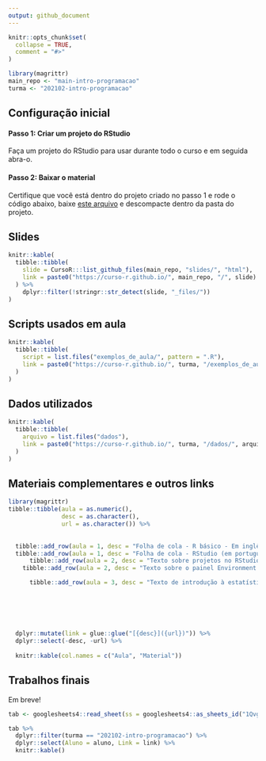 ```yaml
---
output: github_document
---
```


<!-- README.md is generated from README.Rmd. Please edit that file -->

```r
knitr::opts_chunk$set(
  collapse = TRUE,
  comment = "#>"
)

library(magrittr)
main_repo <- "main-intro-programacao"
turma <- "202102-intro-programacao"
```

## Configuração inicial

#### Passo 1: Criar um projeto do RStudio

Faça um projeto do RStudio para usar durante todo o curso e em seguida abra-o.

#### Passo 2: Baixar o material

Certifique que você está dentro do projeto criado no passo 1 e rode o código abaixo, baixe [este arquivo](https://github.com/curso-r/main-intro-programacao/archive/master.zip) e descompacte dentro da pasta do projeto.

## Slides

```r
knitr::kable(
  tibble::tibble(
    slide = CursoR:::list_github_files(main_repo, "slides/", "html"),
    link = paste0("https://curso-r.github.io/", main_repo, "/", slide)
  ) %>% 
    dplyr::filter(!stringr::str_detect(slide, "_files/"))
)
```

## Scripts usados em aula

```r
knitr::kable(
  tibble::tibble(
    script = list.files("exemplos_de_aula/", pattern = ".R"),
    link = paste0("https://curso-r.github.io/", turma, "/exemplos_de_aula/", script)
  )
)
```

## Dados utilizados

```r
knitr::kable(
  tibble::tibble(
    arquivo = list.files("dados"),
    link = paste0("https://curso-r.github.io/", turma, "/dados/", arquivo)
  )
)
```



## Materiais complementares e outros links

```r
library(magrittr)
tibble::tibble(aula = as.numeric(),
               desc = as.character(),
               url = as.character()) %>%
  
  
  tibble::add_row(aula = 1, desc = "Folha de cola - R básico - Em inglês", url = "http://github.com/rstudio/cheatsheets/raw/master/base-r.pdf") %>% 
  tibble::add_row(aula = 1, desc = "Folha de cola - RStudio (em português)", url = "https://github.com/rstudio/cheatsheets/raw/master/translations/portuguese/rstudio-IDE-cheatsheet-portuguese.pdf")  %>% 
      tibble::add_row(aula = 2, desc = "Texto sobre projetos no RStudio: Rproj e diretórios", url = "https://curso-r.github.io/zen-do-r/rproj-dir.html")  %>% 
    tibble::add_row(aula = 2, desc = "Texto sobre o painel Environment no RStudio e o armazenamento de objetos: .RData e .Rhistory", url = "https://curso-r.github.io/zen-do-r/rdata-rhistory.html")  %>% 

      tibble::add_row(aula = 3, desc = "Texto de introdução à estatística descritiva", url = "https://escoladedados.org/tutoriais/analise-com-estatistica-descritiva-para-leigos/")  %>%   
  
  

  
  
  
  dplyr::mutate(link = glue::glue("[{desc}]({url})")) %>% 
  dplyr::select(-desc, -url) %>% 
  
  knitr::kable(col.names = c("Aula", "Material"))
```

## Trabalhos finais

Em breve!

```r
tab <- googlesheets4::read_sheet(ss = googlesheets4::as_sheets_id("1Qvgvx74CPfl5HZtiOBEUGlFulklMh05gHS7sxE6JFT4"))

tab %>% 
  dplyr::filter(turma == "202102-intro-programacao") %>% 
  dplyr::select(Aluno = aluno, Link = link) %>% 
  knitr::kable()
```